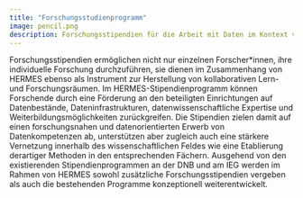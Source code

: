 ---
title: "Forschungsstudienprogramm"
image: pencil.png
description: Forschungsstipendien für die Arbeit mit Daten im Kontext von HERMES
---

Forschungsstipendien ermöglichen nicht nur einzelnen Forscher*innen, ihre individuelle Forschung durchzuführen, sie dienen im Zusammenhang von HERMES ebenso als Instrument zur Herstellung von kollaborativen Lern- und Forschungsräumen. Im HERMES-Stipendienprogramm können Forschende durch eine Förderung an den beteiligten Einrichtungen auf Datenbestände, Dateninfrastrukturen, datenwissenschaftliche Expertise und Weiterbildungsmöglichkeiten zurückgreifen. Die Stipendien zielen damit auf einen forschungsnahen und datenorientierten Erwerb von Datenkompetenzen ab, unterstützen aber zugleich auch eine stärkere Vernetzung innerhalb des wissenschaftlichen Feldes wie eine Etablierung derartiger Methoden in den entsprechenden Fächern. Ausgehend von den existierenden Stipendienprogrammen an der DNB und am IEG werden im Rahmen von HERMES sowohl zusätzliche Forschungsstipendien vergeben als auch die bestehenden Programme konzeptionell weiterentwickelt.
